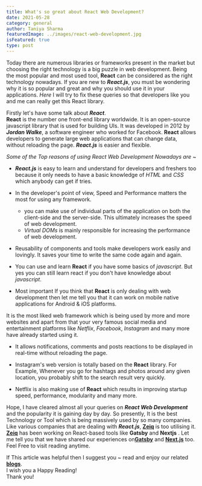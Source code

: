 ```yaml
---
title: What's so great about React Web Development?
date: 2021-05-28
category: general
author: Taniya Sharma
featuredImage: ../images/react-web-development.jpg
isFeatured: true
type: post
---
```



Today there are numerous libraries or frameworks present in the market but choosing the right technology is a big puzzle in web development. Being the most popular and most used tool, **React** can be considered as the right technology nowadays. If you are new to ***React.js***, you must be wondering why it is so popular and great and why you should use it in your applications. *Here* I will try to fix these queries so that developers like you and me can really get this React library.

Firstly let's have some talk about ***React***.  
**React** is the number one front-end library worldwide. It is an open-source javascript library that is used for building UIs. It was developed in 2012 by ***Jordan Walke***, a software engineer who worked for Facebook. **React** allows developers to generate large web applications that can change data, without reloading the page. ***React.js*** is easier and flexible.


*Some of the Top reasons of using React Web Development Nowadays are* ~
 - ***React.js*** is easy to learn and understand for developers and freshers too because it only needs to have a basic knowledge of *HTML* and *CSS* which anybody can get if tries.
- In the developer's point of view, Speed and Performance matters the most for using any framework.
   - you can make use of individual parts of the application on both the client-side and the server-side. This ultimately increases the speed of web development.
   - *Virtual DOMs* is mainly responsible for increasing the performance of web development.  

-  Reusability of components and tools make developers work easily and lovingly. It saves your time to write the same code again and again.  

- You can use and learn **React** if you have some basics of *javascript*. But yes you can still learn react if you don't have knowledge about *javascript*.  

-  Most important If you think that **React** is only dealing with web development then let me tell you that it can work on mobile native applications for Android & iOS platforms.
 
It is the most liked web framework which is being used by more and more websites and apart from that your very famous social media and entertainment platforms like *Netflix*, *Facebook*, *Instagram* and many more have already started using it.  
- It allows notifications, comments and posts reactions to be displayed in real-time without reloading the page.  

- Instagram's web version is totally based on the **React** library. For Example, Whenever you go for hashtags and photos around any given location, you probably shift to the search result very quickly.  

- Netflix is also making use of **React** which results in improving startup speed, performance, modularity and many more.

Hope, I have cleared almost all your queries on ***React Web Development*** and the popularity it is gaining day by day. So presently, It is the best Technology or Tool which is being massively used by so many companies. Like various companies that are dealing with ***React.js***, [**Zeiq**](https://www.zeiq.co/) is too utilising it. [**Zeiq**](https://www.zeiq.co/) has been working on React-based tools like **Gatsby** and **Nextjs** . Let me tell you that we have shared our experiences on[**Gatsby**](https://www.zeiq.co/posts/ecommerce-gatsby/) and [**Next.js**](https://www.zeiq.co/posts/why-nextjs-is-good-for-ecommerce/) too. Feel Free to visit reading anytime. 

If This article was helpful then I suggest you ~ read and enjoy our related [**blogs**](https://www.zeiq.co/blog).  
I wish you a Happy Reading!  
Thank you!
